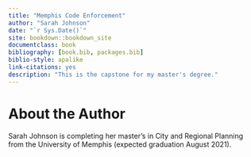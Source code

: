 ```yaml
---
title: "Memphis Code Enforcement"
author: "Sarah Johnson"
date: "`r Sys.Date()`"
site: bookdown::bookdown_site
documentclass: book
bibliography: [book.bib, packages.bib]
biblio-style: apalike
link-citations: yes
description: "This is the capstone for my master's degree."
---
```


# About the Author {.unnumbered}

Sarah Johnson is completing her master's in City and Regional Planning from the University of Memphis (expected graduation August 2021).
